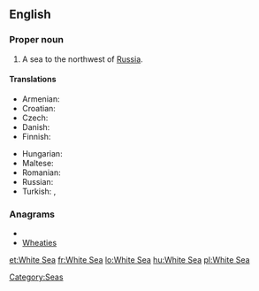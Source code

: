 ==English==
{{wikipedia}}

===Proper noun===
{{en-proper noun|sg=[[White]] [[Sea]]}}

# A sea to the northwest of [[Russia]].

====Translations====
{{trans-top|a sea to the northwest of Russia}}
* Armenian: {{t-|hy|Սպիտակ ծով|tr=Spitak çov}}
* Croatian: {{t|hr|Bijelo more}}
* Czech: {{t-|cs|Bílé moře}}
* Danish: {{t|da|Hvidehavet}}
* Finnish: {{t+|fi|Vienanmeri}}
{{trans-mid}}
* Hungarian: {{t+|hu|Fehér-tenger}}
* Maltese: {{t|mt|Baħar l-Abjad|xs=Maltese}}
* Romanian: {{t+|ro|Marea Albă|f}}
* Russian: {{t-|ru|Белое море|n|tr=Béloje móre}}
* Turkish: {{t|tr|Beyazdeniz}},  {{t|tr|Beyaz Deniz}}
{{trans-bottom}}

===Anagrams===
* {{alphagram|aeehistw}}
* [[Wheaties#English|Wheaties]]

[[Category:Seas]]

[[et:White Sea]]
[[fr:White Sea]]
[[lo:White Sea]]
[[hu:White Sea]]
[[pl:White Sea]]